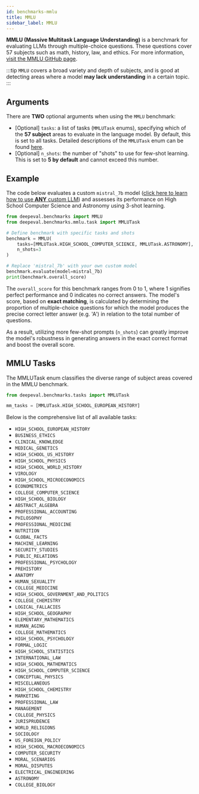 ```yaml
---
id: benchmarks-mmlu
title: MMLU
sidebar_label: MMLU
---
```


<head>
  <link rel="canonical" href="https://deepeval.com/docs/benchmarks-mmlu" />
</head>


**MMLU (Massive Multitask Language Understanding)** is a benchmark for evaluating LLMs through multiple-choice questions. These questions cover 57 subjects such as math, history, law, and ethics. For more information, [visit the MMLU GitHub page](https://github.com/hendrycks/test).

:::tip
`MMLU` covers a broad variety and depth of subjects, and is good at detecting areas where a model **may lack understanding** in a certain topic.
:::

## Arguments

There are **TWO** optional arguments when using the `MMLU` benchmark:

- [Optional] `tasks`: a list of tasks (`MMLUTask` enums), specifying which of the **57 subject** areas to evaluate in the language model. By default, this is set to all tasks. Detailed descriptions of the `MMLUTask` enum can be found [here](#mmlu-tasks).
- [Optional] `n_shots`: the number of "shots" to use for few-shot learning. This is set to **5 by default** and cannot exceed this number.

## Example

The code below evaluates a custom `mistral_7b` model ([click here to learn how to use **ANY** custom LLM](/docs/benchmarks-introduction#benchmarking-your-llm)) and assesses its performance on High School Computer Science and Astronomy using 3-shot learning.

```python
from deepeval.benchmarks import MMLU
from deepeval.benchmarks.mmlu.task import MMLUTask

# Define benchmark with specific tasks and shots
benchmark = MMLU(
    tasks=[MMLUTask.HIGH_SCHOOL_COMPUTER_SCIENCE, MMLUTask.ASTRONOMY],
    n_shots=3
)

# Replace 'mistral_7b' with your own custom model
benchmark.evaluate(model=mistral_7b)
print(benchmark.overall_score)
```

The `overall_score` for this benchmark ranges from 0 to 1, where 1 signifies perfect performance and 0 indicates no correct answers. The model's score, based on **exact matching**, is calculated by determining the proportion of multiple-choice questions for which the model produces the precise correct letter answer (e.g. 'A') in relation to the total number of questions.

As a result, utilizing more few-shot prompts (`n_shots`) can greatly improve the model's robustness in generating answers in the exact correct format and boost the overall score.

## MMLU Tasks

The MMLUTask enum classifies the diverse range of subject areas covered in the MMLU benchmark.

```python
from deepeval.benchmarks.tasks import MMLUTask

mm_tasks = [MMLUTask.HIGH_SCHOOL_EUROPEAN_HISTORY]
```

Below is the comprehensive list of all available tasks:

- `HIGH_SCHOOL_EUROPEAN_HISTORY`
- `BUSINESS_ETHICS`
- `CLINICAL_KNOWLEDGE`
- `MEDICAL_GENETICS`
- `HIGH_SCHOOL_US_HISTORY`
- `HIGH_SCHOOL_PHYSICS`
- `HIGH_SCHOOL_WORLD_HISTORY`
- `VIROLOGY`
- `HIGH_SCHOOL_MICROECONOMICS`
- `ECONOMETRICS`
- `COLLEGE_COMPUTER_SCIENCE`
- `HIGH_SCHOOL_BIOLOGY`
- `ABSTRACT_ALGEBRA`
- `PROFESSIONAL_ACCOUNTING`
- `PHILOSOPHY`
- `PROFESSIONAL_MEDICINE`
- `NUTRITION`
- `GLOBAL_FACTS`
- `MACHINE_LEARNING`
- `SECURITY_STUDIES`
- `PUBLIC_RELATIONS`
- `PROFESSIONAL_PSYCHOLOGY`
- `PREHISTORY`
- `ANATOMY`
- `HUMAN_SEXUALITY`
- `COLLEGE_MEDICINE`
- `HIGH_SCHOOL_GOVERNMENT_AND_POLITICS`
- `COLLEGE_CHEMISTRY`
- `LOGICAL_FALLACIES`
- `HIGH_SCHOOL_GEOGRAPHY`
- `ELEMENTARY_MATHEMATICS`
- `HUMAN_AGING`
- `COLLEGE_MATHEMATICS`
- `HIGH_SCHOOL_PSYCHOLOGY`
- `FORMAL_LOGIC`
- `HIGH_SCHOOL_STATISTICS`
- `INTERNATIONAL_LAW`
- `HIGH_SCHOOL_MATHEMATICS`
- `HIGH_SCHOOL_COMPUTER_SCIENCE`
- `CONCEPTUAL_PHYSICS`
- `MISCELLANEOUS`
- `HIGH_SCHOOL_CHEMISTRY`
- `MARKETING`
- `PROFESSIONAL_LAW`
- `MANAGEMENT`
- `COLLEGE_PHYSICS`
- `JURISPRUDENCE`
- `WORLD_RELIGIONS`
- `SOCIOLOGY`
- `US_FOREIGN_POLICY`
- `HIGH_SCHOOL_MACROECONOMICS`
- `COMPUTER_SECURITY`
- `MORAL_SCENARIOS`
- `MORAL_DISPUTES`
- `ELECTRICAL_ENGINEERING`
- `ASTRONOMY`
- `COLLEGE_BIOLOGY`
